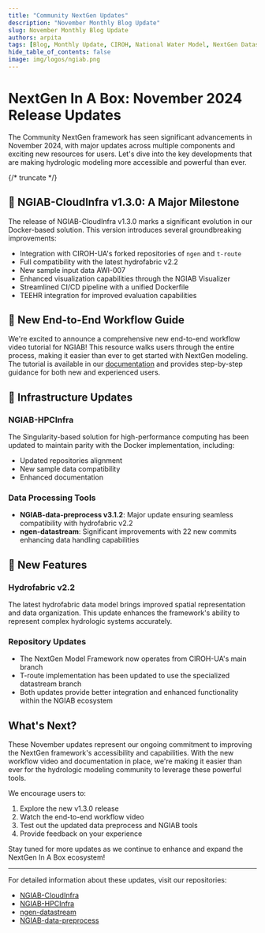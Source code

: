 ```yaml
---
title: "Community NextGen Updates"
description: "November Monthly Blog Update"
slug: November Monthly Blog Update
authors: arpita
tags: [Blog, Monthly Update, CIROH, National Water Model, NextGen Datastream, Singularity, HPC, TEEHR, Hydrofabric, NGIAB, Data Preparation]
hide_table_of_contents: false
image: img/logos/ngiab.png
---
```


# NextGen In A Box: November 2024 Release Updates

The Community NextGen framework has seen significant advancements in November 2024, with major updates across multiple components and exciting new resources for users. Let's dive into the key developments that are making hydrologic modeling more accessible and powerful than ever.

{/* truncate */}
## 🎉 NGIAB-CloudInfra v1.3.0: A Major Milestone

The release of NGIAB-CloudInfra v1.3.0 marks a significant evolution in our Docker-based solution. This version introduces several groundbreaking improvements:

- Integration with CIROH-UA's forked repositories of `ngen` and `t-route`
- Full compatibility with the latest hydrofabric v2.2
- New sample input data AWI-007
- Enhanced visualization capabilities through the NGIAB Visualizer
- Streamlined CI/CD pipeline with a unified Dockerfile
- TEEHR integration for improved evaluation capabilities

## 📝 New End-to-End Workflow Guide

We're excited to announce a comprehensive new end-to-end workflow video tutorial for NGIAB! This resource walks users through the entire process, making it easier than ever to get started with NextGen modeling. The tutorial is available in our [documentation](https://docs.ciroh.org/training-NGIAB-101) and provides step-by-step guidance for both new and experienced users.

## 🔄 Infrastructure Updates

### NGIAB-HPCInfra
The Singularity-based solution for high-performance computing has been updated to maintain parity with the Docker implementation, including:
- Updated repositories alignment
- New sample data compatibility
- Enhanced documentation

### Data Processing Tools
- **NGIAB-data-preprocess v3.1.2**: Major update ensuring seamless compatibility with hydrofabric v2.2
- **ngen-datastream**: Significant improvements with 22 new commits enhancing data handling capabilities

## 🌟 New Features

### Hydrofabric v2.2
The latest hydrofabric data model brings improved spatial representation and data organization. This update enhances the framework's ability to represent complex hydrologic systems accurately.

### Repository Updates
- The NextGen Model Framework now operates from CIROH-UA's main branch
- T-route implementation has been updated to use the specialized datastream branch
- Both updates provide better integration and enhanced functionality within the NGIAB ecosystem

## What's Next?

These November updates represent our ongoing commitment to improving the NextGen framework's accessibility and capabilities. With the new workflow video and documentation in place, we're making it easier than ever for the hydrologic modeling community to leverage these powerful tools.

We encourage users to:
1. Explore the new v1.3.0 release
2. Watch the end-to-end workflow video
3. Test out the updated data preprocess and NGIAB tools
4. Provide feedback on your experience

Stay tuned for more updates as we continue to enhance and expand the NextGen In A Box ecosystem!

---

For detailed information about these updates, visit our repositories:
- [NGIAB-CloudInfra](https://github.com/CIROH-UA/NGIAB-CloudInfra)
- [NGIAB-HPCInfra](https://github.com/CIROH-UA/NGIAB-HPCInfra)
- [ngen-datastream](https://github.com/CIROH-UA/ngen-datastream)
- [NGIAB-data-preprocess](https://github.com/CIROH-UA/NGIAB_data_preprocess)
